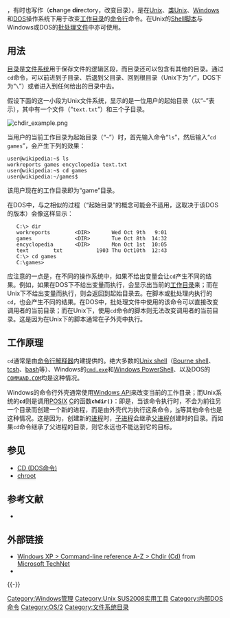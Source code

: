 {{noteTA
|G1=IT
}}
{{lowercase}}
'''{{code|cd}}'''，有时也写作'''{{code|chdir}}'''（'''ch'''ange '''dir'''ectory，改变目录），是在[[Unix|Unix]]、[[类Unix|类Unix]]、[[Microsoft_Windows|Windows]]和[[DOS|DOS]]操作系统下用于改变[[工作目录|工作目录]]的[[命令行界面|命令行]]命令。在Unix的[[Shell脚本|Shell脚本]]与Windows或DOS的[[批处理|批处理文件]]中亦可使用。

== 用法 ==

[[目录_(文件系统)|目录]]是[[文件系统|文件系统]]用于保存文件的逻辑区段，而目录还可以包含有其他的目录。通过<code>cd</code>命令，可以前进到子目录、后退到父目录、回到根目录（Unix下为“<code>/</code>”，DOS下为“<code>\</code>”）或者进入到任何给出的目录中去。

假设下面的这一小段为Unix文件系统，显示的是一位用户的起始目录（以“<code>~</code>”表示），其中有一个文件（“<code>text.txt</code>”）和三个子目录。

[[File:chdir_example.png|center]]{{clear}}

当用户的当前工作目录为起始目录（“<code>~</code>”）时，首先输入命令“<code>ls</code>”，然后输入“<code>cd games</code>”，会产生下列的效果：

<syntaxhighlight lang="console">
user@wikipedia:~$ ls
workreports games encyclopedia text.txt
user@wikipedia:~$ cd games
user@wikipedia:~/games$
</syntaxhighlight>

该用户现在的工作目录即为“game”目录。

在DOS中，与之相似的过程（“起始目录”的概念可能会不适用，这取决于该DOS的版本）会像这样显示：

<syntaxhighlight lang=doscon>
   C:\> dir
   workreports        <DIR>       Wed Oct 9th   9:01
   games              <DIR>       Tue Oct 8th  14:32
   encyclopedia       <DIR>       Mon Oct 1st  10:05
   text        txt           1903 Thu Oct10th  12:43
   C:\> cd games
   C:\games>
</syntaxhighlight>
应注意的一点是，在不同的操作系统中，如果不给出变量会让<tt>cd</tt>产生不同的结果。例如，如果在DOS下不给出变量而执行，会显示出当前的[[工作目录|工作目录]]来；而在Unix下不给出变量而执行，则会返回到起始目录去。在脚本或批处理内执行的<tt>cd</tt>，也会产生不同的结果。在DOS中，批处理文件中使用的该命令可以直接改变调用者的当前目录；而在Unix下，使用<tt>cd</tt>命令的脚本则无法改变调用者的当前目录。这是因为在Unix下的脚本通常在子外壳中执行。

== 工作原理 ==

<tt>cd</tt>通常是由[[命令行|命令行]][[解释器|解释器]]内建提供的。绝大多数的[[Unix_shell|Unix shell]]（[[Bourne_shell|Bourne shell]]、[[tcsh|tcsh]]、[[bash|bash]]等）、Windows的<tt>[[cmd.exe|cmd.exe]]</tt>和[[Windows_PowerShell|Windows PowerShell]]、以及DOS的<tt>[[COMMAND.COM|COMMAND.COM]]</tt>均是这种情况。

Windows的命令行外壳通常使用[[Windows_API|Windows API]]来改变当前的工作目录；而Unix系统的'''<tt>cd</tt>'''则是调用[[POSIX|POSIX]] [[C语言|C]]的函数'''<code>chdir()</code>'''：即是，当该命令执行时，不会为前往另一个目录而创建一个新的进程，而是由外壳代为执行这条命令，[[ls|ls]]等其他命令也是这种情况。这是因为，创建新的[[进程|进程]]时，[[子进程|子进程]]会继承[[父进程|父进程]]创建时的目录。而如果<tt>cd</tt>命令继承了父进程的目录，则它永远也不能达到它的目标。

== 参见 ==
* [[MS-DOS命令列表#cd_或_chdir|CD (DOS命令)]]
* [[chroot|chroot]]

== 参考文献 ==
<div class="references-small">
* {{cite web|url=http://technet2.microsoft.com/WindowsServer/zh-CHS/Library/e13797d0-4fc9-49e1-8749-b4a8e23e77a82052.mspx?mfr=true|title=Chdir|date=2005年|publisher=[[微软|Microsoft TechNet]]|accessdate=2007年10月8日|language=zh-cn}}{{dead link|date=2017年11月 |bot=InternetArchiveBot |fix-attempted=yes }}
</div>

==外部链接==
* [https://technet.microsoft.com/en-us/library/bb490875.aspx Windows XP > Command-line reference A-Z > Chdir (Cd)]{{Wayback|url=https://technet.microsoft.com/en-us/library/bb490875.aspx |date=20180203082335 }} from [[Microsoft_TechNet|Microsoft TechNet]]{{en}}
* {{man|cu|cd|SUS|change the working directory}}{{en}}

{{-}}
{{Unix命令}}
{{视窗指令}}

[[Category:Windows管理|Category:Windows管理]]
[[Category:Unix_SUS2008实用工具|Category:Unix SUS2008实用工具]]
[[Category:内部DOS命令|Category:内部DOS命令]]
[[Category:OS/2|Category:OS/2]]
[[Category:文件系统目录|Category:文件系统目录]]